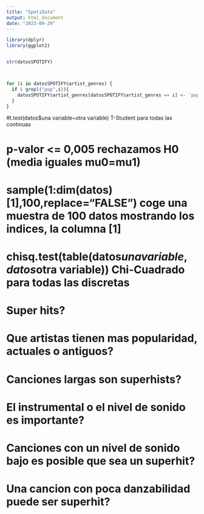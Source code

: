 ```yaml
---
title: "SpotiData"
output: html_document
date: "2023-09-29"
---
```



```r
library(dplyr)
library(ggplot2)


str(datosSPOTIFY)



for (i in datosSPOTIFY$artist_genres) {
  if ( grepl("pop",i)){
    datosSPOTIFY$artist_genres[datosSPOTIFY$artist_genres == i] <- 'pop'
  }
}
```




#t.test(datos$una variable~otra variable) T-Student para todas las continuas

# p-valor <= 0,005 rechazamos H0 (media iguales mu0=mu1)

# sample(1:dim(datos)[1],100,replace="FALSE") coge una muestra de 100 datos mostrando los indices, la columna [1]

# chisq.test(table(datos$una variable, datos$otra variable))  Chi-Cuadrado para todas las discretas


# Super hits?
# Que artistas tienen mas popularidad, actuales o antiguos?
# Canciones largas son superhists?
# El instrumental o el nivel de sonido es importante?
# Canciones con un nivel de sonido bajo es posible que sea un superhit?
# Una cancion con poca danzabilidad puede ser superhit?

